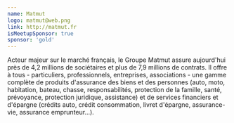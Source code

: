 ```yaml
---
name: Matmut
logo: matmut@web.png
link: http://matmut.fr
isMeetupSponsor: true
sponsor: 'gold'
---
```


Acteur majeur sur le marché français, le Groupe Matmut assure aujourd'hui près
de 4,2 millions de sociétaires et plus de 7,9 millions de contrats.
Il offre à tous - particuliers, professionnels, entreprises, associations - une
gamme complète de produits d'assurance des biens et des personnes (auto, moto,
habitation, bateau, chasse, responsabilités, protection de la famille, santé,
prévoyance, protection juridique, assistance) et de services financiers et
d'épargne (crédits auto, crédit consommation, livret d'épargne, assurance-vie,
assurance emprunteur...).
